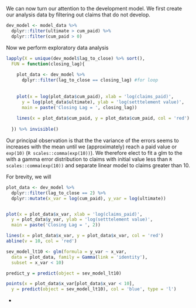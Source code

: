 We can now turn our attention to the development model. We first create our analysis data by filtering out claims that do not develop. 


```r
dev_model <- model_data %>% 
  dplyr::filter(ultimate > cum_paid) %>% 
  dplyr::filter(cum_paid > 0)

```

Now we perform exploratory data analysis


```r
lapply(X = unique(dev_model$lag_to_close) %>% sort(), 
  FUN = function(closing_lag){
    
    plot_data <- dev_model %>% 
      dplyr::filter(lag_to_close == closing_lag) #for loop
    
    
    plot(x = log(plot_data$cum_paid), xlab = 'log(claims_paid)',
      y = log(plot_data$ultimate), ylab = 'log(setttelement value)',
      main = paste('Closing Lag = ', closing_lag))
    
    lines(x = plot_data$cum_paid, y = plot_data$cum_paid, col = 'red')
    
  }) %>% invisible()
```

Our principal observation is that the the variance of the errors seems to increases with the mean until we (approximately) reach a paid value or `exp(10)` (`R scales::comma(exp(10))`). We therefore elect to fit a glm to the with a gamma error distribution to claims with initial value less than `R scales::comma(exp(10))` and separate linear model to claims greater than 10.

For brevity, we will 

```r

plot_data <- dev_model %>% 
  dplyr::filter(lag_to_close == 2) %>% 
  dplyr::mutate(x_var = log(cum_paid), y_var = log(ultimate))


plot(x = plot_data$x_var, xlab = 'log(claims_paid)',
  y = plot_data$y_var, ylab = 'log(setttelement value)',
  main = paste('Closing Lag = ', 2))

lines(x = plot_data$x_var, y = plot_data$x_var, col = 'red')
abline(v = 10, col = 'red')

sev_model_lt10 <- glm(formula = y_var ~ x_var,
  data = plot_data, family = Gamma(link = 'identity'), 
  subset = x_var < 10)

predict_y = predict(object = sev_model_lt10)

points(x = plot_data$x_var[plot_data$x_var < 10], 
  y = predict(object = sev_model_lt10), col = 'blue', type = 'l')


```


* 






